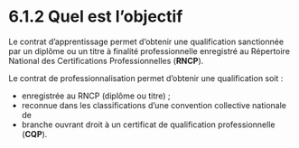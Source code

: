 # 6.1.2 Quel est l’objectif

Le contrat d’apprentissage permet d’obtenir une qualification sanctionnée par un diplôme
ou un titre à finalité professionnelle enregistré au Répertoire National des Certifications
Professionnelles (**RNCP**).

Le contrat de professionnalisation permet d’obtenir une qualification soit :
- enregistrée au RNCP (diplôme ou titre) ;
- reconnue dans les classifications d’une convention collective nationale de
- branche ouvrant droit à un certificat de qualification professionnelle (**CQP**).